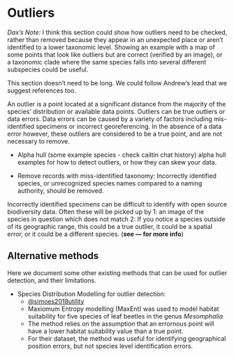 # Outliers

*Dax's Note:*
I think this section could show how outliers need to be checked, rather than removed because they appear in an unexpected place or aren't identified to a lower taxonomic level. Showing an example with a map of some points that look like outliers but are correct (verified by an image), or a taxonomic clade where the same species falls into several different subspecies could be useful.

This section doesn't need to be long. We could follow Andrew's lead that we suggest references too.

<!-- Notes -->
<!-- support article around inconsistent sampling and open source data -->

An outlier is a point located at a significant distance from the majority of the
species' distribution or available data points. Outliers can be true outliers or
data errors. Data errors can be caused by a variety of factors including
mis-identified specimens or incorrect georeferencing. In the absence of a data
error however, these outliers are considered to be a true point, and are not
necessary to remove.

- Alpha hull (some example species - check cailtin chat history)
alpha hull
examples for how to detect outliers, or how they can skew your data. 

-   Remove records with miss-identified taxonomy: Incorrectly identified species, or unrecognized species names compared to a naming authority, should be removed.

Incorrectly identified specimens can be difficult to identify with open source biodiversity data. Often these will be picked up by 1: an image of the species in question which does not match 2: If you notice a species outside of its geographic range, this could be a true outlier, it could be a spatial error, or it could be a different species. (**see --- for more info**)

## Alternative methods

Here we document some other existing methods that can be used for outlier
detection, and their limitations.

-  Species Distribution Modelling for outlier detection: 
    - [@simoes2018utility](https://doi.org/10.1111/icad.12288)
    - Maxiomum Entropy modelling (MaxEnt) was used to model habitat suitability
    for five species of leaf beetles in the genus *Mesomphalia*
    - The method relies on the assumption that an errornous point will have a
    lower habitat suitability value than a true point. 
    - For their dataset, the method was useful for identifying geographical
    position errors, but not species level identification errors.

<!-- I think this study / method also has some limitations - it relies on the
assumption that you are able to sensibly model the habitat suitability of your
species, with available environmental data and occurrence records. It would be
unsuitable for somebody with limited experience in SDMs. What environmental data
to use for predictors, what time scale - does it match your points, what spatial
scale and importance of scale, this isn't discussed. Their models have
suspiciously high AUC values, seems overfit. The claim that the method should be
more efficient in larger datasets is unsubstantiated. How do you verify the
results? All you know is that the habitat suitability is lower than expected
relative to your other samples. It could be due to sampling bias, and
underrepresented environmental areas. How exactly would you determine the
cut-off for identifying outliers? Not discussed.  -->
